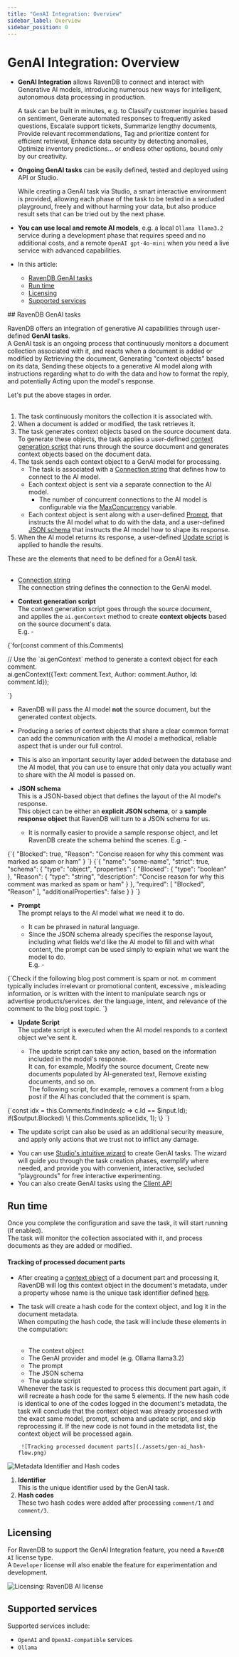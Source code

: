 ```yaml
---
title: "GenAI Integration: Overview"
sidebar_label: Overview
sidebar_position: 0
---
```



# GenAI Integration: Overview
<Admonition type="note" title="Note">

* **GenAI Integration** allows RavenDB to connect and interact with Generative AI models, 
  introducing numerous new ways for intelligent, autonomous data processing in production.  
  
     A task can be built in minutes, e.g. to Classify customer inquiries based on sentiment, 
     Generate automated responses to frequently asked questions, Escalate support tickets, 
     Summarize lengthy documents, Provide relevant recommendations, Tag and prioritize content 
     for efficient retrieval, Enhance data security by detecting anomalies, Optimize inventory 
     predictions... or endless other options, bound only by our creativity.  

* **Ongoing GenAI tasks** can be easily defined, tested and deployed using API or Studio.  

     While creating a GenAI task via Studio, a smart interactive environment is provided, 
     allowing each phase of the task to be tested in a secluded playground, freely and without 
     harming your data, but also produce result sets that can be tried out by the next phase.  

* **You can use local and remote AI models**, e.g. a local `Ollama llama3.2` service during 
  a development phase that requires speed and no additional costs, and a remote `OpenAI gpt-4o-mini` 
  when you need a live service with advanced capabilities.  

* In this article:
    * [RavenDB GenAI tasks](../../ai-integration/gen-ai-integration/gen-ai-overview#ravendb-genai-tasks)
    * [Run time](../../ai-integration/gen-ai-integration/gen-ai-overview#run-time)
    * [Licensing](../../ai-integration/gen-ai-integration/gen-ai-overview#licensing)
    * [Supported services](../../ai-integration/gen-ai-integration/gen-ai-overview#supported-services)

</Admonition>
## RavenDB GenAI tasks

RavenDB offers an integration of generative AI capabilities through user-defined **GenAI tasks**.  
A GenAI task is an ongoing process that continuously monitors a document collection associated with it, 
and reacts when a document is added or modified by Retrieving the document, Generating "context objects" 
based on its data, Sending these objects to a generative AI model along with instructions regarding what 
to do with the data and how to format the reply, and potentially Acting upon the model's response.  

<Admonition type="note" title="&lt;a id=the-flow /&gt;The flow" id="lt-a-id-the-flow-gt-the-flow" href="#lt-a-id-the-flow-gt-the-flow">
Let's put the above stages in order.
<br/>
<br/>

1. The task continuously monitors the collection it is associated with.  
2. When a document is added or modified, the task retrieves it.  
3. The task generates context objects based on the source document data.  
   To generate these objects, the task applies a user-defined [context generation script](../../ai-integration/gen-ai-integration/gen-ai-overview#the-elements_context-objects) 
   that runs through the source document and generates context objects based on the document data.  
4. The task sends each context object to a GenAI model for processing.  
    * The task is associated with a [Connection string](../../ai-integration/gen-ai-integration/gen-ai-studio#studio_connection-string) 
      that defines how to connect to the AI model.
    * Each context object is sent via a separate connection to the AI model.  
       - The number of concurrent connections to the AI model is configurable 
         via the [MaxConcurrency](../../ai-integration/gen-ai-integration/gen-ai-api#section) variable.  
    * Each context object is sent along with a user-defined [Prompt](../../ai-integration/gen-ai-integration/gen-ai-overview#the-elements_prompt), 
      that instructs the AI model what to do with the data, and 
      a user-defined [JSON schema](../../ai-integration/gen-ai-integration/gen-ai-overview#the-elements_json-schema) 
      that instructs the AI model how to shape its response.  
5. When the AI model returns its response, a user-defined [Update script](../../ai-integration/gen-ai-integration/gen-ai-overview#the-elements_update-script) 
   is applied to handle the results.  
</Admonition>

<Admonition type="note" title="&lt;a id=the-elements /&gt;The elements" id="lt-a-id-the-elements-gt-the-elements" href="#lt-a-id-the-elements-gt-the-elements">
These are the elements that need to be defined for a GenAI task.
<br/>
<br/>

* [Connection string](../../ai-integration/gen-ai-integration/gen-ai-studio#studio_connection-string)  
  The connection string defines the connection to the GenAI model.  

* <a id="the-elements_context-objects"/>**Context generation script**  
  The context generation script goes through the source document,  
  and applies the `ai.genContext` method to create **context objects** based on the source document's data.  
  E.g. -  
<TabItem value="something" label="javascript">
<CodeBlock language="javascript">
{`for(const comment of this.Comments)

  // Use the \`ai.genContext\` method to generate a context object for each comment.  
  ai.genContext(\{Text: comment.Text, Author: comment.Author, Id: comment.Id\});
 
`}
</CodeBlock>
</TabItem>
   * RavenDB will pass the AI model **not** the source document, but the generated context objects.  
   * Producing a series of context objects that share a clear common format can add the communication 
     with the AI model a methodical, reliable aspect that is under our full control.  
   * This is also an important security layer added between the database and the AI model, that 
     you can use to ensure that only data you actually want to share with the AI model is passed on.  

* <a id="the-elements_json-schema"/>**JSON schema**  
  This is a JSON-based object that defines the layout of the AI model's response.  
  This object can be either an **explicit JSON schema**, or a **sample response object** 
  that RavenDB will turn to a JSON schema for us.  
   * It is normally easier to provide a sample response object, and let RavenDB create 
     the schema behind the scenes. E.g. -  
<Tabs groupId='languageSyntax'>
<TabItem value="Sample_response_object" label="Sample_response_object">
<CodeBlock language="json">
{`{ 
    "Blocked": true, 
    "Reason": "Concise reason for why this comment was marked as spam or ham" 
}
`}
</CodeBlock>
</TabItem>
<TabItem value="Explicit_JSON_schema" label="Explicit_JSON_schema">
<CodeBlock language="json">
{`{
  "name": "some-name",
  "strict": true,
  "schema": {
    "type": "object",
    "properties": {
      "Blocked": {
        "type": "boolean"
      },
      "Reason": {
        "type": "string",
        "description": "Concise reason for why this comment was marked as spam or ham"
      }
    },
    "required": [
      "Blocked",
      "Reason"
    ],
    "additionalProperties": false
  }
}
`}
</CodeBlock>
</TabItem>
</Tabs>

* <a id="the-elements_prompt"/>**Prompt**  
  The prompt relays to the AI model what we need it to do.  
   * It can be phrased in natural language.  
   * Since the JSON schema already specifies the response layout, including what fields we'd 
     like the AI model to fill and with what content, the prompt can be used simply to explain 
     what we want the model to do.  
     E.g. -  
<TabItem value="something" label="plain">
<CodeBlock language="plain">
{`Check if the following blog post comment is spam or not.  
m comment typically includes irrelevant or promotional content, excessive 
, misleading information, or is written with the intent to manipulate search 
ngs or advertise products/services.  
der the language, intent, and relevance of the comment to the blog post topic.
`}
</CodeBlock>
</TabItem>

* <a id="the-elements_update-script"/>**Update Script**  
  The update script is executed when the AI model responds to a context object we've sent it.  
   * The update script can take any action, based on the information included in the model's response.  
     It can, for example, Modify the source document, Create new documents populated by AI-generated text, 
     Remove existing documents, and so on.  
     The following script, for example, removes a comment from a blog post if the AI has concluded 
     that the comment is spam.  
<TabItem value="something" label="javascript">
<CodeBlock language="javascript">
{`const idx = this.Comments.findIndex(c => c.Id == $input.Id);  
if($output.Blocked)
\{
    this.Comments.splice(idx, 1);  
\} 
`}
</CodeBlock>
</TabItem>

   * The update script can also be used as an additional security measure, and apply only actions 
     that we trust not to inflict any damage.  

</Admonition>

<Admonition type="note" title="&lt;a id=how-to-create-and-run-a-gen-ai-task /&gt;How to create and run a GenAI task" id="lt-a-id-how-to-create-and-run-a-gen-ai-task-gt-how-to-create-and-run-a-genai-task" href="#lt-a-id-how-to-create-and-run-a-gen-ai-task-gt-how-to-create-and-run-a-genai-task">

* You can use [Studio's intuitive wizard](../../ai-integration/gen-ai-integration/gen-ai-studio#add-a-genai-task) 
  to create GenAI tasks. The wizard will guide you through the task creation phases, 
  exemplify where needed, and provide you with convenient, interactive, secluded "playgrounds" 
  for free interactive experimenting.  
* You can also create GenAI tasks using the [Client API](../../ai-integration/gen-ai-integration/gen-ai-api) 
</Admonition>
 


## Run time

Once you complete the configuration and save the task, it will start running (if enabled).  
The task will monitor the collection associated with it, and process documents as they are 
added or modified.  
#### Tracking of processed document parts

* After creating a [context object](../../ai-integration/gen-ai-integration/gen-ai-studio#generate-context-objects) 
  of a document part and processing it, RavenDB will log this context object in 
  the document's metadata, under a property whose name is the unique task identifier 
  defined [here](../../ai-integration/gen-ai-integration/gen-ai-studio#unique-identifier).  
* The task will create a hash code for the context object, and log it in the document metadata.  
  <Admonition type="note" title="Hash computation" id="hash-computation" href="#hash-computation">
  When computing the hash code, the task will include these elements in the computation:  
  <br/>

  * The context object  
  * The GenAI provider and model (e.g. Ollama llama3.2)  
  * The prompt  
  * The JSON schema  
  * The update script
  </Admonition>
  Whenever the task is requested to process this document part again, it will recreate 
  a hash code for the same 5 elements.  
  If the new hash code is identical to one of the codes logged in the document's metadata, 
  the task will conclude that the context object was already processed with the exact same 
  model, prompt, schema and update script, and skip reprocessing it.  
  If the new code is not found in the metadata list, the context object will be processed again.  

       ![Tracking processed document parts](./assets/gen-ai_hash-flow.png)

![Metadata Identifier and Hash codes](./assets/gen-ai_metadata-identifier-and-hash-codes.png)

1. **Identifier**  
   This is the unique identifier used by the GenAI task.  
2. **Hash codes**  
   These two hash codes were added after processing `comment/1` and `comment/3`.  



## Licensing

For RavenDB to support the GenAI Integration feature, you need a `RavenDB AI` license type.  
A `Developer` license will also enable the feature for experimentation and development.  

![Licensing: RavenDB AI license](./assets/gen-ai_licensing.png)



## Supported services

Supported services include:

* `OpenAI` and `OpenAI-compatible` services  
* `Ollama`  




